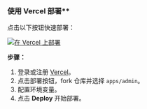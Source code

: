 ### 使用 Vercel 部署\*\*

点击以下按钮快速部署：

[![在 Vercel 上部署](https://vercel.com/button)](https://vercel.com/new/clone?demo-description=PPanel%20is%20a%20pure%2C%20professional%2C%20and%20perfect%20open-source%20proxy%20panel%20tool%2C%20designed%20to%20be%20your%20ideal%20choice%20for%20learning%20and%20practical%20use&demo-image=https%3A%2F%2Furlscan.io%2Fliveshot%2F%3Fwidth%3D1920%26height%3D1080%26url%3Dhttps%3A%2F%2Fadmin.ppanel.dev&demo-title=PPanel%20Admin%20Web&demo-url=https%3A%2F%2Fadmin.ppanel.dev%2F&from=.&project-name=ppanel-admin-web&repository-name=ppanel-web&repository-url=https%3A%2F%2Fgithub.com%2Fperfect-panel%2Fppanel-web&root-directory=apps%2Fadmin&skippable-integrations=1)

**步骤：**

1. 登录或注册 [Vercel](https://vercel.com/)。
2. 点击部署按钮，fork 仓库并选择 `apps/admin`。
3. 配置环境变量。
4. 点击 **Deploy** 开始部署。



<Giscus />
